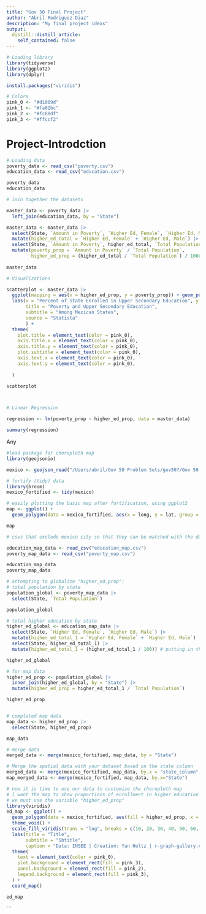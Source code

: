 ```yaml
---
title: "Gov 50 Final Project"
author: "Abril Rodriguez Diaz"
description: "My final project ideas"
output:
  distill::distill_article:
    self_contained: false
---
```



```r
# Loading library
library(tidyverse)
library(ggplot2)
library(dplyr)

install.packages("viridis")

```

```r
# Colors
pink_0 <- "#d1009d"
pink_1 <- "#fa02bc"
pink_2 <- "#fc88df"
pink_3 <- "#ffccf2"
```
# Project-Introdction


```r
# Loading data
poverty_data <- read_csv("poverty.csv")
education_data <- read_csv("education.csv")

poverty_data
education_data

# Join together the datasets

master_data <- poverty_data |>
  left_join(education_data, by = "State")

master_data <- master_data |>
  select(State, `Amount in Poverty`, `Higher Ed, Female`, `Higher Ed, Male`, `Total Population` ) |>
  mutate(higher_ed_total = `Higher Ed, Female` + `Higher Ed, Male`) |>
  select(State, `Amount in Poverty`, higher_ed_total, `Total Population`) |>
  mutate(poverty_prop = `Amount in Poverty` / `Total Population`,
         higher_ed_prop = (higher_ed_total / `Total Population`) / 1000) # Divided by 1000 to have all data on the same scale, i.e. in thousands
  
master_data
```

```r
# Visualizations

scatterplot <- master_data |>
  ggplot(mapping = aes(x = higher_ed_prop, y = poverty_prop)) + geom_point(color = pink_1) + geom_smooth(method = "lm", color = pink_1, se = TRUE, fill = pink_2) + theme(panel.background = element_rect(fill = pink_3)) + 
  labs(x = "Percent of State Enrolled in Upper Secondary Education", y = "Percent of State in Poverty", 
       title = "Poverty and Upper Secondary Education", 
       subtitle = "Among Mexican States",
       source = "Statista"
       ) +
  theme(
    plot.title = element_text(color = pink_0),
    axis.title.x = element_text(color = pink_0),
    axis.title.y = element_text(color = pink_0),
    plot.subtitle = element_text(color = pink_0),
    axis.text.x = element_text(color = pink_0),
    axis.text.y = element_text(color = pink_0),
    
  )

scatterplot




```

```r
# Linear Regression

regression <- lm(poverty_prop ~ higher_ed_prop, data = master_data)

summary(regression)
```


Any 


```r
#load package for choropleth map
library(geojsonio)

mexico <- geojson_read("/Users/abril/Gov 50 Problem Sets/gov50?/Gov 50 Final Project/gadm41_MEX_1.json",  what = "sp")

# fortify (tidy) data
library(broom)
mexico_fortified <- tidy(mexico)

# easily plotting the basic map after fortification, using ggplot2
map <- ggplot() + 
  geom_polygon(data = mexico_fortified, aes(x = long, y = lat, group = group), fill = pink_3, color = pink_0) + theme_void() + coord_map()

map


```
```r
# csvs that exclude mexico city so that they can be matched with the data

education_map_data <- read_csv("education_map.csv")
poverty_map_data <- read_csv("poverty_map.csv")

education_map_data
poverty_map_data

# attempting to globalize "higher_ed_prop":
# total population by state
population_global <- poverty_map_data |>
  select(State, `Total Population`)

population_global

# total higher education by state
higher_ed_global <- education_map_data |>
  select(State, `Higher Ed, Female`, `Higher Ed, Male`) |>
  mutate(higher_ed_total_1 = `Higher Ed, Female` + `Higher Ed, Male`) |>
  select(State, higher_ed_total_1) |>
  mutate(higher_ed_total_1 = (higher_ed_total_1 / 100)) # putting in thousands to match

higher_ed_global

# for map data
higher_ed_prop <- population_global |>
  inner_join(higher_ed_global, by = "State") |>
  mutate(higher_ed_prop = higher_ed_total_1 / `Total Population`)

higher_ed_prop


# completed map data
map_data <- higher_ed_prop |>
  select(State, higher_ed_prop)

map_data

```


```r

# merge data
merged_data <- merge(mexico_fortified, map_data, by = "State")

# Merge the spatial data with your dataset based on the state column
merged_data <- merge(mexico_fortified, map_data, by.x = "state_column", by.y = "state_column", all.x = TRUE)
map_merged_data <- merge(mexico_fortified, map_data, by.x="State")

# now it is time to use our data to customize the choropleth map
# I want the map to show proportions of enrollment in higher education by state
# we must use the variable "higher_ed_prop"
library(viridis)
ed_map <- ggplot() + 
  geom_polygon(data = mexico_fortified, aes(fill = higher_ed_prop, x = long, y = lat, group = group), linewidth = 0, alpha = 0.9) + 
  theme_void() + 
  scale_fill_viridis(trans = "log", breaks = c(10, 20, 30, 40, 50, 60, 70, 80, 90, 100), name = "proportion of higher ed", guide = guide_legend( keyheight = unit(3, units = "mm"), keywidth=unit(12, units = "mm"), label.position = "bottom", title.position = 'top', nrow=1)) +
  labs(title = "Title",
       subtitle = "Sbtitle",
       caption = "Data: INSEE | Creation: Yan Holtz | r-graph-gallery.com") + 
  theme(
    text = element_text(color = pink_0),
    plot.background = element_rect(fill = pink_3),
    panel.background = element_rect(fill = pink_2),
    legend.background = element_rect(fill = pink_3),
  ) + 
  coord_map()

ed_map

```
```
